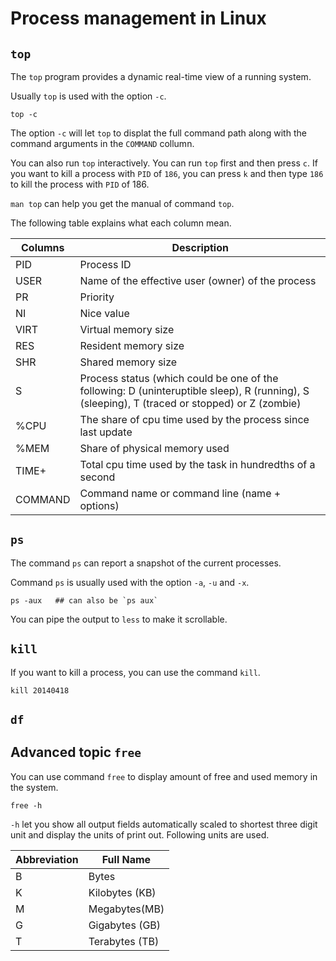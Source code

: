 # Process management in Linux

## `top`

The `top` program provides a dynamic real-time view of a running system.

Usually `top` is used with the option `-c`.

```
top -c
```

The option `-c` will let `top` to displat the full command path along with the command arguments in the `COMMAND` collumn. 

You can also run `top` interactively. You can run `top` first and then press `c`. If you want to kill a process with `PID` of `186`, you can press `k` and then type `186` to kill the process with `PID` of 186.  

`man top` can help you get the manual of command `top`. 

The following table explains what each column mean. 

| Columns | Description                                                                                                                                     |
|---------|-------------------------------------------------------------------------------------------------------------------------------------------------|
| PID     | Process ID                                                                                                                                      |
| USER    | Name of the effective user (owner) of the process                                                                                               |
| PR      | Priority                                                                                                                                        |
| NI      | Nice value                                                                                                                                      |
| VIRT    |  Virtual memory size                                                                                                                            |
| RES     |  Resident memory size                                                                                                                           |
| SHR     | Shared memory size                                                                                                                              |
| S       | Process status (which could be one of the following: D (uninteruptible   sleep), R (running), S (sleeping), T (traced or stopped) or Z (zombie) |
| %CPU    |  The share of cpu time used by the   process since last update                                                                                  |
| %MEM    |  Share of   physical memory used                                                                                                                |
| TIME+   | Total cpu time used by the task in hundredths of a second                                                                                       |
| COMMAND |  Command name or command line (name   + options)                                                                                                |


## `ps`

The command `ps` can report a snapshot of the current processes. 

Command `ps` is usually used with the option `-a`, `-u` and `-x`.

```
ps -aux   ## can also be `ps aux`
```

You can pipe the output to `less` to make it scrollable.

## `kill`

If you want to kill a process, you can use the command `kill`. 

```
kill 20140418
```

## `df`

## Advanced topic `free`

You can use command `free` to display amount of free and used memory in the system. 

```
free -h
```

`-h` let you show all output fields automatically scaled  to  shortest  three  digit unit and display the units of print out.  Following units are used.

| Abbreviation | Full Name      |
|--------------|----------------|
| B            | Bytes          |
| K            | Kilobytes (KB) |
| M            | Megabytes(MB)  |
| G            | Gigabytes (GB) |
| T            | Terabytes (TB) |



